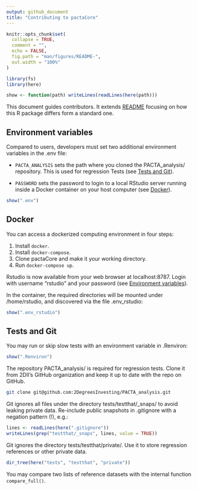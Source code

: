 ```yaml
---
output: github_document
title: "Contributing to pactaCore"
---
```


```r
knitr::opts_chunk$set(
  collapse = TRUE,
  comment = "",
  echo = FALSE,
  fig.path = "man/figures/README-",
  out.width = "100%"
)

library(fs)
library(here)

show <- function(path) writeLines(readLines(here(path)))
```

This document guides contributors. It extends
[README](https://github.com/2DegreesInvesting/pactaCore/blob/main/README.md)
focusing on how this R package differs form a standard one.

## Environment variables

Compared to users, developers must set two additional environment variables in
the .env file:

* `PACTA_ANALYSIS` sets the path where you cloned the PACTA_analysis/
repository. This is used for regression Tests (see [Tests and Git]).

* `PASSWORD` sets the password to login to a local RStudio server running inside
a Docker container on your host computer (see [Docker]).

```r
show(".env")
```

## Docker

You can access a dockerized computing environment in four steps:

1. Install `docker`.
2. Install `docker-compose`.
3. Clone pactaCore and make it your working directory.
4. Run `docker-compose up`.

Rstudio is now available from your web browser at localhost:8787. Login with
username "rstudio" and your password (see [Environment variables]).

In the container, the required directories will be mounted under /home/rstudio,
and discovered via the file .env_rstudio:

```r
show(".env_rstudio")
```

## Tests and Git

You may run or skip slow tests with an environment variable in .Renviron:

```r
show(".Renviron")
```

The repository PACTA_analysis/ is required for regression tests. Clone it from
2DII's GitHub organization and keep it up to date with the repo on GitHub.

```bash
git clone git@github.com:2DegreesInvesting/PACTA_analysis.git
```

Git ignores all files under the directory tests/testthat/_snaps/ to avoid
leaking private data. Re-include public snapshots in .gitignore with a negation
pattern (!), e.g.:

```r
lines <- readLines(here(".gitignore"))
writeLines(grep("testthat/_snaps", lines, value = TRUE))
```

Git ignores the directory tests/testthat/private/. Use it to store regression
references or other private data.

```r
dir_tree(here("tests", "testthat", "private"))
```

You may compare two lists of reference datasets with the internal function
`compare_full()`.
